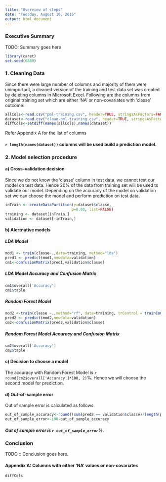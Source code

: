 ---
title: "Overview of steps"
date: "Tuesday, August 16, 2016"
output: html_document
---
### Executive Summary

TODO: Summary goes here


```{r message=FALSE}
library(caret)
set.seed(6889)
```
### 1. Cleaning Data
Since there were large number of columns and majority of them were unimportant, a cleaned version of the training and test data set was created by deleting columns in Microsoft Excel. Following are the columns from original training set which are either 'NA' or non-covariates with 'classe' outcome:  
```{r cache=TRUE}
allCols<-read.csv("pml-training.csv", header=TRUE, stringsAsFactors=FALSE)
dataset<-read.csv("clean-pml-training.csv", header=TRUE, stringsAsFactors=FALSE)
diffCols<-setdiff(names(allCols),names(dataset))
```

Refer Appendix A for the list of columns

#### `r length(names(dataset))` columns will be used build a prediction model.

### 2. Model selection procedure
####  a) Cross-validation decision
Since we do not know the 'classe' column in test data, we cannot test our model on test data. Hence 20% of the data from training set will be used to validate our model. Depending on the accuracy of the model on validation set we can choose the model and perform prediction on test data.

```{r cache = TRUE}
inTrain <- createDataPartition(y=dataset$classe,
                              p=0.80, list=FALSE)
training <- dataset[inTrain,]
validation <- dataset[-inTrain,]
```

####  b) Alertnative models
##### LDA Model 
```{r cache=TRUE, message=FALSE}
mod1 <- train(classe~.,data=training, method="lda")
pred1 <- predict(mod1,newdata=validation)
cm1<-confusionMatrix(pred1,validation$classe)

```
##### LDA Model Accuracy and Confusion Matrix
```{r}
cm1$overall['Accuracy']
cm1$table
```
##### Random Forest Model 
```{r cache=TRUE, message=FALSE}
mod2 <-train(classe ~.,method="rf", data=training, trControl = trainControl(method="cv"),number=3)
pred2 <- predict(mod2,newdata=validation)
cm2<-confusionMatrix(pred2,validation$classe)

```
##### Random Forest Model Accuracy and Confusion Matrix
```{r}
cm2$overall['Accuracy']
cm2$table
```


####  c) Decision to choose a model
The accuracy with Random Forest Model is `r round(cm2$overall['Accuracy']*100, 2)`%. Hence we will choose the second model for prediction.

####  d) Out-of-sample error
Out of sample error is calculated as follows:
```{r}
out_of_sample_accuracy<-round((sum(pred2 == validation$classe)/length(pred2))*100,2)
out_of_sample_error<-100-out_of_sample_accuracy
```

##### Out of sample error is `r out_of_sample_error`%.


### Conclusion

TODO :: Conclusion goes here.

#### Appendix A: Columns with either 'NA' values or non-covariates
```{r}
diffCols
````